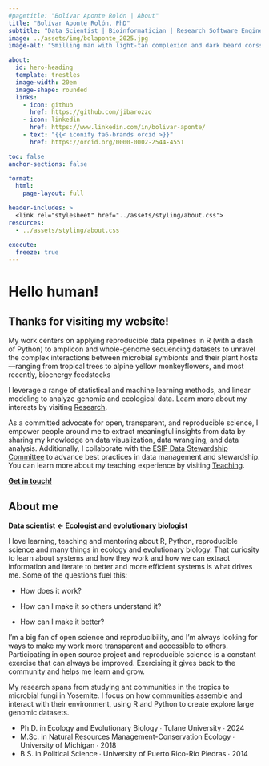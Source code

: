 ```yaml
---
#pagetitle: "Bolívar Aponte Rolón | About"
title: "Bolívar Aponte Rolón, PhD"
subtitle: "Data Scientist | Bioinformatician | Research Software Engineer"
image: ../assets/img/bolaponte_2025.jpg
image-alt: "Smilling man with light-tan complexion and dark beard corssing his arms"

about:
  id: hero-heading
  template: trestles
  image-width: 20em
  image-shape: rounded
  links:
    - icon: github
      href: https://github.com/jibarozzo
    - icon: linkedin
      href: https://www.linkedin.com/in/bolivar-aponte/
    - text: "{{< iconify fa6-brands orcid >}}"
      href: https://orcid.org/0000-0002-2544-4551

toc: false
anchor-sections: false

format: 
  html: 
    page-layout: full

header-includes: >
  <link rel="stylesheet" href="../assets/styling/about.css">
resources:
  - ../assets/styling/about.css

execute: 
  freeze: true
---
```


::: {#hero-heading}
# Hello human!

<!-- ![](assets/img/JR-logo.webp){.img-va-bottom fig-alt="cat with tail shaped as the letter J next to last name initial R" width="100"} -->

## Thanks for visiting my website!

My work centers on applying reproducible data pipelines in R (with a dash of Python) to amplicon and whole-genome sequencing datasets to unravel the complex interactions between microbial symbionts and their plant hosts—ranging from tropical trees to alpine yellow monkeyflowers, and most recently, bioenergy feedstocks 

I leverage a range of statistical and machine learning methods, and linear modeling to analyze genomic and ecological data. Learn more about my interests by visiting [Research](/research).

As a committed advocate for open, transparent, and reproducible science, I empower people around me to extract meaningful insights from data by sharing my knowledge on data visualization, data wrangling, and data analysis. Additionally, I collaborate with the [ESIP Data Stewardship Committee](https://www.esipfed.org/) to advance best practices in data management and stewardship. You can learn more about my teaching experience by visiting [Teaching](/cv/#teaching-experience).

[**Get in touch!**](/contact)

:::

## About me

::: grid
::: {#about-me-1 .g-col-6}
**Data scientist \<- Ecologist and evolutionary biologist**

I love learning, teaching and mentoring about R, Python, reproducible science and many things in ecology and evolutionary biology. That curiosity to learn about systems and how they work and how we can extract information and iterate to better and more efficient systems is what drives me. Some of the questions fuel this:

-   How does it work?

-   How can I make it so others understand it?

-   How can I make it better?

I'm a big fan of open science and reproducibility, and I'm always looking for ways to make my work more transparent and accessible to others. Participating in open source project and reproducible science is a constant exercise that can always be improved. Exercising it gives back to the community and helps me learn and grow.
:::

::: {#about-me-2 .g-col-6}
My research spans from studying ant communities in the tropics to microbial fungi in Yosemite. I focus on how communities assemble and interact with their environment, using R and Python to create explore large genomic datasets.

<ul class="fa-ul">
   <li><i class="fa-solid fa-graduation-cap"></i>Ph.D. in Ecology and Evolutionary Biology ∙ Tulane University ∙ 2024</li>

   <li><i class="fa-solid fa-graduation-cap"></i>M.Sc. in Natural Resources Management-Conservation Ecology ∙ University of Michigan ∙ 2018</li>

   <li><i class="fa-solid fa-graduation-cap"></i>B.S. in Political Science ∙ University of Puerto Rico-Rio Piedras ∙ 2014</li>

</ul>
:::
:::

